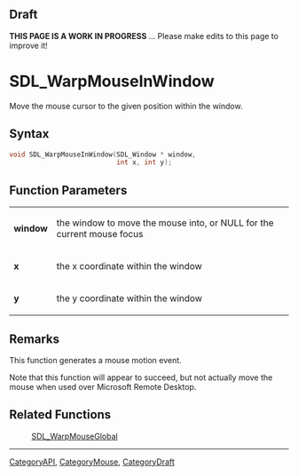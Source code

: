 
== Draft ==

'''THIS PAGE IS A WORK IN PROGRESS''' ... Please make edits to this page to improve it!
= SDL_WarpMouseInWindow =

Move the mouse cursor to the given position within the window.

== Syntax ==

<syntaxhighlight lang='c'>
void SDL_WarpMouseInWindow(SDL_Window * window,
                           int x, int y);
</syntaxhighlight>

== Function Parameters ==

{|
|'''window'''
|the window to move the mouse into, or NULL for the current mouse focus
|-
|'''x'''
|the x coordinate within the window
|-
|'''y'''
|the y coordinate within the window
|}

== Remarks ==

This function generates a mouse motion event.

Note that this function will appear to succeed, but not actually move the
mouse when used over Microsoft Remote Desktop.

== Related Functions ==

:[[SDL_WarpMouseGlobal]]

----
[[CategoryAPI]], [[CategoryMouse]], [[CategoryDraft]]


